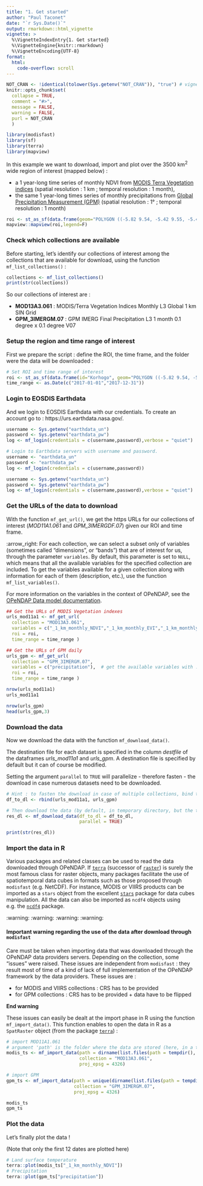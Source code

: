 ```yaml
---
title: "1. Get started"
author: "Paul Taconet"
date: "`r Sys.Date()`"
output: rmarkdown::html_vignette
vignette: >
  %\VignetteIndexEntry{1. Get started}
  %\VignetteEngine{knitr::rmarkdown}
  %\VignetteEncoding{UTF-8}
format:
  html:
    code-overflow: scroll
---
```


```r
NOT_CRAN <- !identical(tolower(Sys.getenv("NOT_CRAN")), "true") # vignette will not be executed when tested on the cran
knitr::opts_chunk$set(
  collapse = TRUE,
  comment = "#>",
  message = FALSE,
  warning = FALSE,
  purl = NOT_CRAN
  )
```

```r
library(modisfast)
library(sf)
library(terra)
library(mapview)
```

In this example we want to download, import and plot over the 3500 km^2^ wide region of interest (mapped below) :

- a 1 year-long time series of monthly NDVI from [MODIS Terra Vegetation indices](https://dx.doi.org/10.5067/MODIS/MOD13A3.061) (spatial resolution : 1 km ; temporal resolution : 1 month),
- the same 1 year-long times series of monthly precipitations from [Global Precipitation Measurement (GPM)](https://doi.org/10.5067/GPM/IMERG/3B-MONTH/07) (spatial resolution : 1° ; temporal resolution : 1 month)

```r
roi <- st_as_sf(data.frame(geom="POLYGON ((-5.82 9.54, -5.42 9.55, -5.41 8.84, -5.81 8.84, -5.82 9.54))"),wkt="geom",crs = 4326)
mapview::mapview(roi,legend=F)
```

### Check which collections are available 

Before starting, let's identify our collections of interest among the collections that are available for download, using the function `mf_list_collections()` :

```r
collections <- mf_list_collections()
print(str(collections))
```

So our collections of interest are : 

- **MOD13A3.061** : MODIS/Terra Vegetation Indices Monthly L3 Global 1 km SIN Grid
- **GPM_3IMERGM.07** : GPM IMERG Final Precipitation L3 1 month 0.1 degree x 0.1 degree V07

### Setup the region and time range of interest

First we prepare the script : define the ROI, the time frame, and the folder were the data will be downloaded :

```r
# Set ROI and time range of interest
roi <- st_as_sf(data.frame(id="Korhogo", geom="POLYGON ((-5.82 9.54, -5.42 9.55, -5.41 8.84, -5.81 8.84, -5.82 9.54))"), wkt="geom", crs = 4326)
time_range <- as.Date(c("2017-01-01","2017-12-31"))
```

### Login to EOSDIS Earthdata

And we login to EOSDIS Earthdata with our credentials. To create an account go to : https://urs.earthdata.nasa.gov/.

<!-- Note : When testing the vignette, please run only the chunk named odr_login (replacing "earthdata_un" and "earthdata_pw" with your own credentials). The others (log1 and log3) are used only for development, i.e. when the vignette is published on the package website -->

```r
username <- Sys.getenv("earthdata_un")
password <- Sys.getenv("earthdata_pw")
log <- mf_login(credentials = c(username,password),verbose = "quiet")
```

```r
# Login to Earthdata servers with username and password. 
username <- "earthdata_un"
password <- "earthdata_pw"
log <- mf_login(credentials = c(username,password))
```

```r
username <- Sys.getenv("earthdata_un")
password <- Sys.getenv("earthdata_pw")
log <- mf_login(credentials = c(username,password),verbose = "quiet")
```

### Get the URLs of the data to download {#get-url}

With the function `mf_get_url()`, we get the https URLs for our collections of interest (*MOD11A1.061* and *GPM_3IMERGDF.07*) given our ROI and time frame. 

:arrow_right: For each collection, we can select a subset only of variables (sometimes called "dimensions", or "bands") that are of interest for us, through the parameter `variables`. By default, this parameter is set to `NULL`, which means that all the available variables for the specified collection are included. To get the variables available for a given collection along with information for each of them (description, etc.), use the function `mf_list_variables()`.

For more information on the variables in the context of OPeNDAP, see the [OPeNDAP Data model documentation](https://opendap.github.io/documentation/UserGuideComprehensive.html#OPeNDAP_Data_Model).

```r
## Get the URLs of MODIS Vegetation indexes
urls_mod11a1 <- mf_get_url(
  collection = "MOD13A3.061",
  variables = c("_1_km_monthly_NDVI","_1_km_monthly_EVI","_1_km_monthly_VI_Quality"),  # get the available variables with : mf_list_variables("MOD13A3.061"), or set to NULL (default) to download all the variables
  roi = roi,
  time_range = time_range )

## Get the URLs of GPM daily
urls_gpm <- mf_get_url(
  collection = "GPM_3IMERGM.07",
  variables = c("precipitation"),  # get the available variables with : mf_list_variables("GPM_3IMERGM.07")
  roi = roi,
  time_range = time_range )

nrow(urls_mod11a1)
urls_mod11a1

nrow(urls_gpm)
head(urls_gpm,3)

```

### Download the data {#download}

Now we download the data with the function `mf_download_data()`.

The destination file for each dataset is specified in the column *destfile* of the dataframes *urls_mod11a1* and *urls_gpm*. A destination file is specified by default but it can of course be modified.

Setting the argument `parallel` to `TRUE` will parallelize - therefore fasten - the download in case numerous datasets need to be downloaded.

```r
# Hint : to fasten the download in case of multiple collections, bind them in a single data.frame (as shown below) before executing the function 'mf_download_data()' :
df_to_dl <- rbind(urls_mod11a1, urls_gpm)

# Then download the data (by default, in temporary directory, but the target folder can be set with the argument 'path'
res_dl <- mf_download_data(df_to_dl = df_to_dl, 
                           parallel = TRUE)

print(str(res_dl))
```

### Import the data in R {#import}

Various packages and related classes can be used to read the data downloaded through OPeNDAP. If [`terra`](https://cran.r-project.org/package=terra) (successor of [`raster`](https://cran.r-project.org/package=raster)) is surely the most famous class for raster objects, many packages facilitate the use of spatiotemporal data cubes in formats such as those proposed through `modisfast` (e.g. NetCDF). For instance, MODIS or VIIRS products can be imported as a `stars` object from the excellent [`stars`](https://cran.r-project.org/package=stars) package for data cubes manipulation. All the data can also be imported as `ncdf4` objects using e.g. the [`ncdf4`](https://cran.r-project.org/package=ncdf4) package.

:warning: :warning: :warning: :warning:

#### Important warning regarding the use of the data after download through `modisfast` {#warning-import}

Care must be taken when importing data that was downloaded through the OPeNDAP data providers servers. Depending on the collection, some "issues" were raised. These issues are independent from `modisfast` : they result most of time of a kind of lack of full implementation of the OPeNDAP framework by the data providers. These issues are :

- for MODIS and VIIRS collections : CRS has to be provided
- for GPM collections : CRS has to be provided + data have to be flipped

**End warning**

These issues can easily be dealt at the import phase in R using the function `mf_import_data()`. This function enables to open the data in R as a `SpatRaster` object (from the package [`terra`](https://cran.r-project.org/package=terra)) :

```r
# import MOD11A1.061
# argument 'path' is the folder where the data are stored (here, in a temporary directory)
modis_ts <- mf_import_data(path = dirname(list.files(path = tempdir(), pattern = "MOD13A3.061", recursive = TRUE, full.names = TRUE)),
                           collection = "MOD13A3.061",
                           proj_epsg = 4326)

# import GPM
gpm_ts <- mf_import_data(path = unique(dirname(list.files(path = tempdir(), pattern = "3IMERG", recursive = TRUE, full.names = TRUE))),
                         collection = "GPM_3IMERGM.07",
                         proj_epsg = 4326)

modis_ts
gpm_ts
```

### Plot the data

Let's finally plot the data !

(Note that only the first 12 dates are plotted here)

```r
# Land surface temperature
terra::plot(modis_ts["_1_km_monthly_NDVI"])
# Precipitation
terra::plot(gpm_ts["precipitation"])
```


